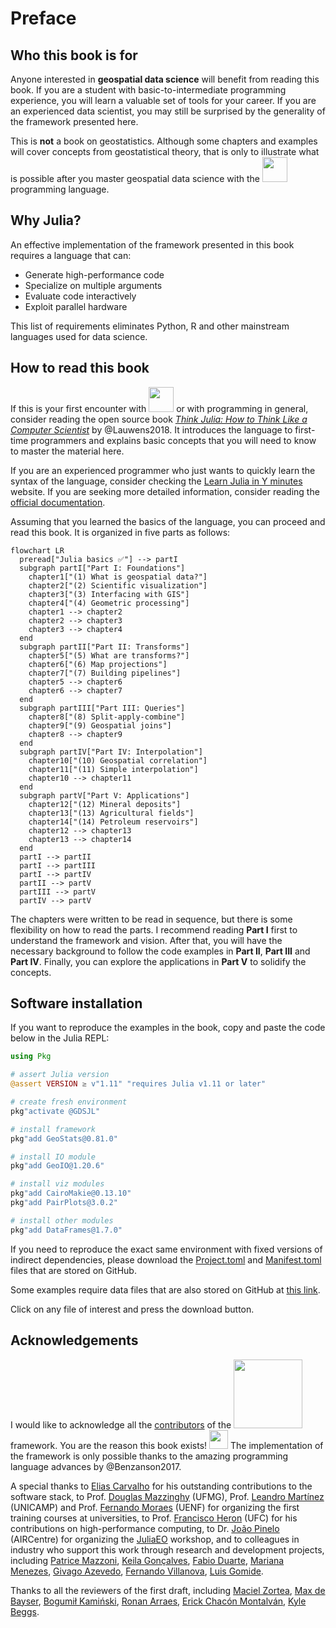 # Preface {.unnumbered}

## Who this book is for

Anyone interested in **geospatial data science** will benefit from
reading this book. If you are a student with basic-to-intermediate
programming experience, you will learn a valuable set of tools
for your career. If you are an experienced data scientist, you
may still be surprised by the generality of the framework
presented here.

This is **not** a book on geostatistics. Although some chapters
and examples will cover concepts from geostatistical theory,
that is only to illustrate what is possible after you master
geospatial data science with the
[![](images/julia.svg){fig-alt="Julia" width=40px}](https://julialang.org)
programming language.

## Why Julia?

An effective implementation of the framework presented in this book
requires a language that can:

- Generate high-performance code
- Specialize on multiple arguments
- Evaluate code interactively
- Exploit parallel hardware

This list of requirements eliminates Python, R and other
mainstream languages used for data science.

## How to read this book

If this is your first encounter with
[![](images/julia.svg){fig-alt="Julia" width=40px}](https://julialang.org)
or with programming in general, consider reading the open source book
[*Think Julia: How to Think Like a Computer Scientist*](https://benlauwens.github.io/ThinkJulia.jl/latest/book.html)
by @Lauwens2018. It introduces the language to
first-time programmers and explains basic concepts that you will
need to know to master the material here.

If you are an experienced programmer who just wants to quickly
learn the syntax of the language, consider checking the
[Learn Julia in Y minutes](https://learnxinyminutes.com/docs/julia)
website. If you are seeking more detailed information, consider
reading the [official documentation](https://docs.julialang.org/en/v1).

Assuming that you learned the basics of the language, you can proceed
and read this book. It is organized in five parts as follows:

```mermaid
flowchart LR
  preread["Julia basics ✅"] --> partI
  subgraph partI["Part I: Foundations"]
    chapter1["(1) What is geospatial data?"]
    chapter2["(2) Scientific visualization"]
    chapter3["(3) Interfacing with GIS"]
    chapter4["(4) Geometric processing"]
    chapter1 --> chapter2
    chapter2 --> chapter3
    chapter3 --> chapter4
  end
  subgraph partII["Part II: Transforms"]
    chapter5["(5) What are transforms?"]
    chapter6["(6) Map projections"]
    chapter7["(7) Building pipelines"]
    chapter5 --> chapter6
    chapter6 --> chapter7
  end
  subgraph partIII["Part III: Queries"]
    chapter8["(8) Split-apply-combine"]
    chapter9["(9) Geospatial joins"]
    chapter8 --> chapter9
  end
  subgraph partIV["Part IV: Interpolation"]
    chapter10["(10) Geospatial correlation"]
    chapter11["(11) Simple interpolation"]
    chapter10 --> chapter11
  end
  subgraph partV["Part V: Applications"]
    chapter12["(12) Mineral deposits"]
    chapter13["(13) Agricultural fields"]
    chapter14["(14) Petroleum reservoirs"]
    chapter12 --> chapter13
    chapter13 --> chapter14
  end
  partI --> partII
  partI --> partIII
  partI --> partIV
  partII --> partV
  partIII --> partV
  partIV --> partV
```

The chapters were written to be read in sequence, but there is
some flexibility on how to read the parts. I recommend reading
**Part I** first to understand the framework and vision. After
that, you will have the necessary background to follow the code
examples in **Part II**, **Part III** and **Part IV**. Finally,
you can explore the applications in **Part V** to solidify the
concepts.

## Software installation

If you want to reproduce the examples in the book, copy and paste
the code below in the Julia REPL:

```julia
using Pkg

# assert Julia version
@assert VERSION ≥ v"1.11" "requires Julia v1.11 or later"

# create fresh environment
pkg"activate @GDSJL"

# install framework
pkg"add GeoStats@0.81.0"

# install IO module
pkg"add GeoIO@1.20.6"

# install viz modules
pkg"add CairoMakie@0.13.10"
pkg"add PairPlots@3.0.2"

# install other modules
pkg"add DataFrames@1.7.0"
```

If you need to reproduce the exact same environment with
fixed versions of indirect dependencies, please download the
[Project.toml](https://github.com/JuliaEarth/geospatial-data-science-with-julia/blob/main/Project.toml) and
[Manifest.toml](https://github.com/JuliaEarth/geospatial-data-science-with-julia/blob/main/Manifest.toml)
files that are stored on GitHub.

Some examples require data files that are also stored on GitHub at
[this link](https://github.com/JuliaEarth/geospatial-data-science-with-julia/tree/main/data).

Click on any file of interest and press the download button.

## Acknowledgements

I would like to acknowledge all the [contributors](https://github.com/JuliaEarth/GeoStats.jl#contributors) of the
[![](images/geostats.svg){fig-alt="GeoStats.jl" width=110px}](https://github.com/JuliaEarth/GeoStats.jl) framework.
You are the reason this book exists! [![](images/juliahearts.gif){fig-alt="JuliaHearts" width=30px}](https://julialang.org)
The implementation of the framework is only possible thanks to the amazing programming language advances by @Benzanson2017.

A special thanks to [Elias Carvalho](https://github.com/eliascarv)
for his outstanding contributions to the software stack,
to Prof. [Douglas Mazzinghy](https://scholar.google.com.br/citations?user=yfnHmeEAAAAJ) (UFMG),
Prof. [Leandro Martínez](https://scholar.google.com.br/citations?user=4eLEzHAAAAAJ&hl=pt-BR) (UNICAMP) and
Prof. [Fernando Moraes](https://www.linkedin.com/in/fernando-sergio-de-moraes-3464014a) (UENF)
for organizing the first training courses at universities,
to Prof. [Francisco Heron](https://scholar.google.com/citations?user=6-kN0tMAAAAJ) (UFC)
for his contributions on high-performance computing,
to Dr. [João Pinelo](https://www.linkedin.com/in/joaopinelo) (AIRCentre)
for organizing the [JuliaEO](https://github.com/Arpeggeo/JuliaEO2023) workshop,
and to colleagues in industry who support this work through research and development projects, including
[Patrice Mazzoni](https://www.linkedin.com/in/patrice-mazzoni),
[Keila Gonçalves](https://www.linkedin.com/in/keila-gon%C3%A7alves-013a9512),
[Fabio Duarte](https://www.linkedin.com/in/fabio-terra-passos-duarte-89362555),
[Mariana Menezes](https://www.linkedin.com/in/mariana-menezes-42085852),
[Givago Azevedo](https://www.linkedin.com/in/givagovalentedeazevedo/),
[Fernando Villanova](https://www.linkedin.com/in/fernando-villanova-46a56534),
[Luis Gomide](https://www.linkedin.com/in/luis-gomide-junior).

Thanks to all the reviewers of the first draft, including
[Maciel Zortea](https://www.linkedin.com/in/mzortea),
[Max de Bayser](https://www.linkedin.com/in/max-de-bayser-13a44521),
[Bogumił Kamiński](https://www.linkedin.com/in/bogumilkaminski),
[Ronan Arraes](https://www.linkedin.com/in/ronan-arraes),
[Erick Chacón Montalván](https://www.linkedin.com/in/erick-chacon-montalvan-7bba9141),
[Kyle Beggs](https://www.linkedin.com/in/kylebeggs).